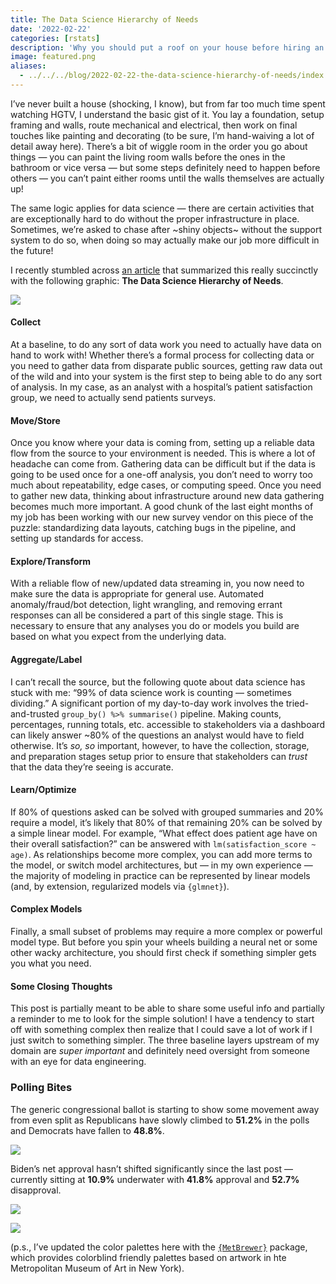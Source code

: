 ```yaml
---
title: The Data Science Hierarchy of Needs
date: '2022-02-22'
categories: [rstats]
description: 'Why you should put a roof on your house before hiring an interior decorator'
image: featured.png
aliases: 
  - ../../../blog/2022-02-22-the-data-science-hierarchy-of-needs/index.html
---
```


I've never built a house (shocking, I know), but from far too much time spent watching HGTV, I understand the basic gist of it. You lay a foundation, setup framing and walls, route mechanical and electrical, then work on final touches like painting and decorating (to be sure, I'm hand-waiving a lot of detail away here). There's a bit of wiggle room in the order you go about things --- you can paint the living room walls before the ones in the bathroom or vice versa --- but some steps definitely need to happen before others --- you can't paint either rooms until the walls themselves are actually up!

The same logic applies for data science --- there are certain activities that are exceptionally hard to do without the proper infrastructure in place. Sometimes, we're asked to chase after ~shiny objects~ without the support system to do so, when doing so may actually make our job more difficult in the future!

I recently stumbled across [an article](https://towardsdatascience.com/the-data-science-pyramid-8a018013c490) that summarized this really succinctly with the following graphic: **The Data Science Hierarchy of Needs**.

![](pics/ds_hierarchy.png)

#### Collect

At a baseline, to do any sort of data work you need to actually have data on hand to work with! Whether there's a formal process for collecting data or you need to gather data from disparate public sources, getting raw data out of the wild and into your system is the first step to being able to do any sort of analysis. In my case, as an analyst with a hospital's patient satisfaction group, we need to actually send patients surveys. 

#### Move/Store

Once you know where your data is coming from, setting up a reliable data flow from the source to your environment is needed. This is where a lot of headache can come from. Gathering data can be difficult but if the data is going to be used once for a one-off analysis, you don't need to worry too much about repeatability, edge cases, or computing speed. Once you need to gather new data, thinking about infrastructure around new data gathering becomes much more important. A good chunk of the last eight months of my job has been working with our new survey vendor on this piece of the puzzle: standardizing data layouts, catching bugs in the pipeline, and setting up standards for access.

#### Explore/Transform

With a reliable flow of new/updated data streaming in, you now need to make sure the data is appropriate for general use. Automated anomaly/fraud/bot detection, light wrangling, and removing errant responses can all be considered a part of this single stage. This is necessary to ensure that any analyses you do or models you build are based on what you expect from the underlying data.

#### Aggregate/Label

I can't recall the source, but the following quote about data science has stuck with me: "99% of data science work is counting --- sometimes dividing." A significant portion of my day-to-day work involves the tried-and-trusted `group_by() %>% summarise()` pipeline. Making counts, percentages, running totals, etc. accessible to stakeholders via a dashboard can likely answer ~80% of the questions an analyst would have to field otherwise. It's *so, so* important, however, to have the collection, storage, and preparation stages setup prior to ensure that stakeholders can *trust* that the data they're seeing is accurate. 

#### Learn/Optimize

If 80% of questions asked can be solved with grouped summaries and 20% require a model, it's likely that 80% of that remaining 20% can be solved by a simple linear model. For example, "What effect does patient age have on their overall satisfaction?" can be answered with `lm(satisfaction_score ~ age)`. As relationships become more complex, you can add more terms to the model, or switch model architectures, but --- in my own experience --- the majority of modeling in practice can be represented by linear models (and, by extension, regularized models via `{glmnet}`). 

#### Complex Models

Finally, a small subset of problems may require a more complex or powerful model type. But before you spin your wheels building a neural net or some other wacky architecture, you should first check if something simpler gets you what you need. 

#### Some Closing Thoughts

This post is partially meant to be able to share some useful info and partially a reminder to me to look for the simple solution! I have a tendency to start off with something complex then realize that I could save a lot of work if I just switch to something simpler. The three baseline layers upstream of my domain are *super important* and definitely need oversight from someone with an eye for data engineering. 

### Polling Bites

The generic congressional ballot is starting to show some movement away from even split as Republicans have slowly climbed to **51.2%** in the polls and Democrats have fallen to **48.8%**. 

![](pics/generic_ballot_current.png)

Biden's net approval hasn't shifted significantly since the last post --- currently sitting at **10.9%** underwater with **41.8%** approval and **52.7%** disapproval. 

![](pics/approval_disapproval_current.png)

![](pics/net_approval_current.png)

(p.s., I've updated the color palettes here with the [`{MetBrewer}`](https://github.com/BlakeRMills/MetBrewer) package, which provides colorblind friendly palettes based on artwork in hte Metropolitan Museum of Art in New York).


